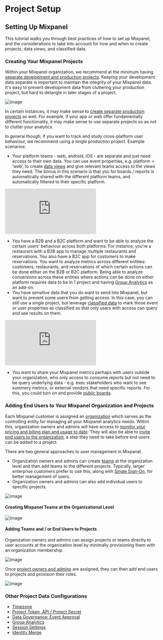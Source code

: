 # Project Setup

## Setting Up Mixpanel
This tutorial walks you through best practices of how to set up Mixpanel, and the considerations to take into account for how and when to create projects, data views, and classified data.

### Creating Your Mixpanel Projects
Within your Mixpanel organization, we recommend at the minimum having [separate development and production projects](/docs/best-practices/developer-environments). Keeping your development data separate is important to maintain the integrity of your Mixpanel data. It's easy to prevent development data from cluttering your production project, but hard to detangle in later stages of a project.

![image](https://github.com/mixpanel/docs/assets/50901466/8d6d81cf-0e55-4bef-a743-b38d316e0db4)

In certain instances, it may make sense to [create separate production projects](/docs/best-practices/developer-environments) as well. For example, if your app or web offer fundamentally different functionality, it may make sense to use separate projects so as not to clutter your analytics. 

In general though, if you want to track and study cross-platform user behaviour, we recommend using a single production project. Example scenarios:

- Your platform teams - web, android, iOS - are separate and just need access to their own data. You can use event properties, e.g. platform = ‘web’, to create [data views](/docs/data-governance/data-views-and-classification) and give relevant teams access to the views they need. The bonus in this scenario is that you for boards / reports is automatically shared with the different platform teams, and automatically filtered to their specific platform.

<div style={{position: 'relative', 'padding-bottom': '64.90384615384616%', height: 0}}>
    <iframe src="https://www.loom.com/embed/4ff06748cc5f4a84a4fb6f581f2b7395"
        frameborder="0"
        webkitallowfullscreen mozallowfullscreen allowfullscreen
        style={{position: 'absolute', 'top': 0, 'left': 0, 'width': '100%', 'height': '100%'}}>
    </iframe>
</div>


- You have a B2B and a B2C platform and want to be able to analyze the certain users’ behaviour across both platforms. For instance, you’re a restaurant with a B2B app to manage multiple restaurants and reservations. You also have a B2C app for customers to make reservations. You want to analyze metrics across different entities: customers, restaurants, and reservations of which certain actions can be done either on the B2B or B2C platform. Being able to analyze conversions across these entities where actions can be done on either platform requires data to be in 1 project and having [Group Analytics](/docs/features/group-analytics) as an add-on.
- You have sensitive data that you do want to send into Mixpanel, but want to prevent some users from getting access. In this case, you can still use a single project, but leverage [classified data](/docs/data-governance/data-views-and-classification#mark-properties-as-classified-data) to mark those event or user properties as classified so that only users with access can query and see results on them.

<div style={{position: 'relative', 'padding-bottom': '64.90384615384616%', height: 0}}>
    <iframe src="https://www.loom.com/embed/1182410226984fc58cdc7b26d7dcdd76"
        frameborder="0"
        webkitallowfullscreen mozallowfullscreen allowfullscreen
        style={{position: 'absolute', 'top': 0, 'left': 0, 'width': '100%', 'height': '100%'}}>
    </iframe>
</div>

- You want to share your Mixpanel metrics perhaps with users outside your organization, who only access to consume reports but not need to be query underlying data - e.g. exec stakeholders who want to see summery metrics, or external vendors that need specific reports. For this, you could turn on and provide [public boards](/docs/boards/public-boards).

### Adding End Users to Your Mixpanel Organization and Projects
Each Mixpanel customer is assigned an [organization](/docs/orgs-and-projects/organization) which serves as the controlling entity for managing all your Mixpanel analytics needs. Within this, organization owners and admins will have access to [monitor your pricing and billing plan and usage to date](/docs/admin/organizations-projects#billing-and-plans). They will also be able to [invite end users to the organization](/docs/orgs-and-projects/manage-team-members#invite-users), a step they need to take before end users can be added to a project.

There are two general approaches to user management in Mixpanel. 

- Organization owners and admins can create [teams](/docs/orgs-and-projects/manage-team-members#teams) at the organization level and then add teams to the different projects. Typically, larger enterprise customers prefer to use this, along with [Single Sign-On](/docs/access-security/single-sign-on/overview), for better management of users.
- Organization owners and admins can also add individual users to specific projects.


![image](https://github.com/mixpanel/docs/assets/50901466/9b42d818-cc77-4f02-9025-90456a557c6a)

#### Creating Mixpanel Teams at the Organizational Level

![image](https://github.com/mixpanel/docs/assets/50901466/de43d48b-4fef-4292-b835-f1d5682345b1)

#### Adding Teams and / or End Users to Projects
Organization owners and admins can assign projects or teams directly to user accounts at the organization level by minimally provisioning them with an organization membership.

![image](https://github.com/mixpanel/docs/assets/50901466/8ec08b83-d0e2-47b3-92a4-5f5e98d70b52)

Once [project owners and admins](/docs/orgs-and-projects/manage-team-members#setting-a-default-role-on-a-project) are assigned, they can then add end users to projects and provision their roles. 

![image](https://github.com/mixpanel/docs/assets/50901466/61a9099b-f07e-4bcf-9110-bf5418e7000b)

### Other Project Data Configurations
- [Timezone](/docs/orgs-and-projects/managing-projects#manage-timezones-for-projects)
- [Project Token, API / Project Secret](/docs/implementation/api-credentials)
- [Data Governance: Event Approval](/docs/data-governance/event-approval)
- [Group Analytics](/docs/features/group-analytics)
- [Session Settings](/docs/features/sessions)
- [Identity Merge](/docs/implementation/identifying-users)
